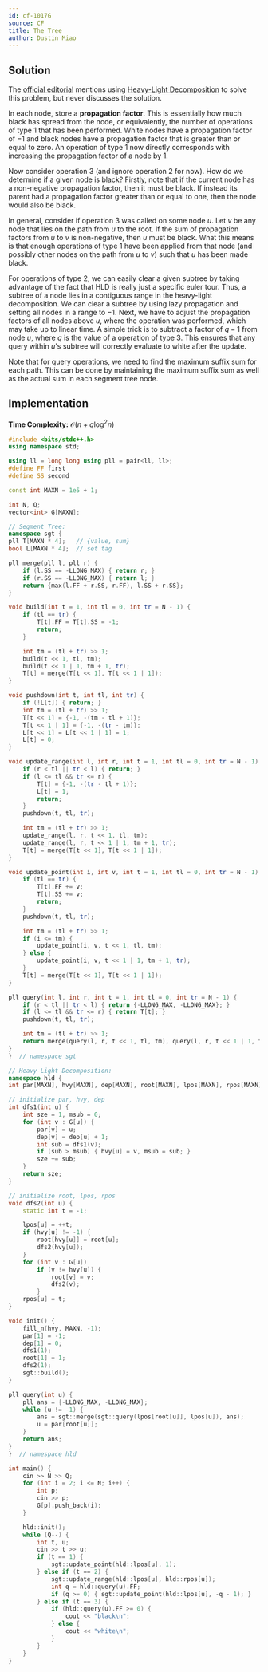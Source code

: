 ```yaml
---
id: cf-1017G
source: CF
title: The Tree
author: Dustin Miao
---
```


## Solution

The [official editorial](https://codeforces.com/blog/entry/61081) mentions using [Heavy-Light Decomposition](/plat/hld) to solve this problem, but never discusses the solution.

In each node, store a **propagation factor**. This is essentially how much black has spread from the node, or equivalently, the number of operations of type 1 that has been performed. White nodes have a propagation factor of $-1$ and black nodes have a propagation factor that is greater than or equal to zero. An operation of type 1 now directly corresponds with increasing the propagation factor of a node by $1$.

Now consider operation 3 (and ignore operation 2 for now). How do we determine if a given node is black? Firstly, note that if the current node has a non-negative propagation factor, then it must be black. If instead its parent had a propagation factor greater than or equal to one, then the node would also be black.

In general, consider if operation 3 was called on some node $u$. Let $v$ be any node that lies on the path from $u$ to the root. If the sum of propagation factors from $u$ to $v$ is non-negative, then $u$ must be black. What this means is that enough operations of type 1 have been applied from that node (and possibly other nodes on the path from $u$ to $v$) such that $u$ has been made black.

For operations of type 2, we can easily clear a given subtree by taking advantage of the fact that HLD is really just a specific euler tour. Thus, a subtree of a node lies in a contiguous range in the heavy-light decomposition. We can clear a subtree by using lazy propagation and setting all nodes in a range to $-1$. Next, we have to adjust the propagation factors of all nodes above $u$, where the operation was performed, which may take up to linear time. A simple trick is to subtract a factor of $q - 1$ from node $u$, where $q$ is the value of a operation of type 3. This ensures that any query within $u$'s subtree will correctly evaluate to white after the update.

Note that for query operations, we need to find the maximum suffix sum for each path. This can be done by maintaining the maximum suffix sum as well as the actual sum in each segment tree node.

## Implementation

**Time Complexity:** $\mathcal{O}(n + q\log^2n)$

<LanguageSection>

<CPPSection>

```cpp
#include <bits/stdc++.h>
using namespace std;

using ll = long long using pll = pair<ll, ll>;
#define FF first
#define SS second

const int MAXN = 1e5 + 1;

int N, Q;
vector<int> G[MAXN];

// Segment Tree:
namespace sgt {
pll T[MAXN * 4];   // {value, sum}
bool L[MAXN * 4];  // set tag

pll merge(pll l, pll r) {
	if (l.SS == -LLONG_MAX) { return r; }
	if (r.SS == -LLONG_MAX) { return l; }
	return {max(l.FF + r.SS, r.FF), l.SS + r.SS};
}

void build(int t = 1, int tl = 0, int tr = N - 1) {
	if (tl == tr) {
		T[t].FF = T[t].SS = -1;
		return;
	}

	int tm = (tl + tr) >> 1;
	build(t << 1, tl, tm);
	build(t << 1 | 1, tm + 1, tr);
	T[t] = merge(T[t << 1], T[t << 1 | 1]);
}

void pushdown(int t, int tl, int tr) {
	if (!L[t]) { return; }
	int tm = (tl + tr) >> 1;
	T[t << 1] = {-1, -(tm - tl + 1)};
	T[t << 1 | 1] = {-1, -(tr - tm)};
	L[t << 1] = L[t << 1 | 1] = 1;
	L[t] = 0;
}

void update_range(int l, int r, int t = 1, int tl = 0, int tr = N - 1) {
	if (r < tl || tr < l) { return; }
	if (l <= tl && tr <= r) {
		T[t] = {-1, -(tr - tl + 1)};
		L[t] = 1;
		return;
	}
	pushdown(t, tl, tr);

	int tm = (tl + tr) >> 1;
	update_range(l, r, t << 1, tl, tm);
	update_range(l, r, t << 1 | 1, tm + 1, tr);
	T[t] = merge(T[t << 1], T[t << 1 | 1]);
}

void update_point(int i, int v, int t = 1, int tl = 0, int tr = N - 1) {
	if (tl == tr) {
		T[t].FF += v;
		T[t].SS += v;
		return;
	}
	pushdown(t, tl, tr);

	int tm = (tl + tr) >> 1;
	if (i <= tm) {
		update_point(i, v, t << 1, tl, tm);
	} else {
		update_point(i, v, t << 1 | 1, tm + 1, tr);
	}
	T[t] = merge(T[t << 1], T[t << 1 | 1]);
}

pll query(int l, int r, int t = 1, int tl = 0, int tr = N - 1) {
	if (r < tl || tr < l) { return {-LLONG_MAX, -LLONG_MAX}; }
	if (l <= tl && tr <= r) { return T[t]; }
	pushdown(t, tl, tr);

	int tm = (tl + tr) >> 1;
	return merge(query(l, r, t << 1, tl, tm), query(l, r, t << 1 | 1, tm + 1, tr));
}
}  // namespace sgt

// Heavy-Light Decomposition:
namespace hld {
int par[MAXN], hvy[MAXN], dep[MAXN], root[MAXN], lpos[MAXN], rpos[MAXN];

// initialize par, hvy, dep
int dfs1(int u) {
	int sze = 1, msub = 0;
	for (int v : G[u]) {
		par[v] = u;
		dep[v] = dep[u] + 1;
		int sub = dfs1(v);
		if (sub > msub) { hvy[u] = v, msub = sub; }
		sze += sub;
	}
	return sze;
}

// initialize root, lpos, rpos
void dfs2(int u) {
	static int t = -1;

	lpos[u] = ++t;
	if (hvy[u] != -1) {
		root[hvy[u]] = root[u];
		dfs2(hvy[u]);
	}
	for (int v : G[u])
		if (v != hvy[u]) {
			root[v] = v;
			dfs2(v);
		}
	rpos[u] = t;
}

void init() {
	fill_n(hvy, MAXN, -1);
	par[1] = -1;
	dep[1] = 0;
	dfs1(1);
	root[1] = 1;
	dfs2(1);
	sgt::build();
}

pll query(int u) {
	pll ans = {-LLONG_MAX, -LLONG_MAX};
	while (u != -1) {
		ans = sgt::merge(sgt::query(lpos[root[u]], lpos[u]), ans);
		u = par[root[u]];
	}
	return ans;
}
}  // namespace hld

int main() {
	cin >> N >> Q;
	for (int i = 2; i <= N; i++) {
		int p;
		cin >> p;
		G[p].push_back(i);
	}

	hld::init();
	while (Q--) {
		int t, u;
		cin >> t >> u;
		if (t == 1) {
			sgt::update_point(hld::lpos[u], 1);
		} else if (t == 2) {
			sgt::update_range(hld::lpos[u], hld::rpos[u]);
			int q = hld::query(u).FF;
			if (q >= 0) { sgt::update_point(hld::lpos[u], -q - 1); }
		} else if (t == 3) {
			if (hld::query(u).FF >= 0) {
				cout << "black\n";
			} else {
				cout << "white\n";
			}
		}
	}
}
```
</CPPSection>

</LanguageSection>
